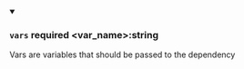 
<details className="config-field" data-expandable="false" open>
<summary>

### `vars` <span class="config-field-required" data-required="false">required</span> <span class="config-field-type">&lt;var_name&gt;:string</span> <span class="config-field-default"></span> <span class="config-field-enum"></span>

Vars are variables that should be passed to the dependency

</summary>



</details>
